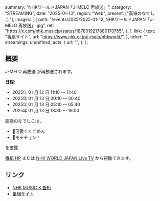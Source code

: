   summary: "NHKワールドJAPAN「J-MELO 再放送」",
  category: "STREAMING",
  date: "2025-01-13",
  region: "Web",
  present: ["高嶺のなでしこ"],
  images: [
    {
      path: "/events/2025/2025-01-12_NHKワールドJAPAN「J-MELO 再放送」.jpg",
      ref: "https://x.com/nhk_musicjp/status/1878019217880170755",
    },
  ],
  link: {
    text: "番組サイト",
    url: "https://www.nhk.or.jp/j-melo/nhkworld/",
  },
  ticket: "",
  streamings: undefined,
  acts: {
    url: "",
  },
};

## 概要

J-MELO 再放送 が再放送されます。

**日程:**

- 2025年 01 月 12 日 11:10 〜 11:40
- 2025年 01 月 13 日 00:10 〜 00:40
- 2025年 01 月 13 日 05:10 〜 05:40
- 2025年 01 月 13 日 18:30 〜 19:00

高嶺のなでしこは、

- 🎵可愛くてごめん
- 🎵モテチェン！

を披露

[番組 HP](https://www.nhk.or.jp/j-melo/nhkworld/) または [NHK WORLD JAPAN Live TV](https://www3.nhk.or.jp/nhkworld/en/live/) から視聴できます。

## リンク

- [NHK MUSIC X 告知](https://x.com/nhk_musicjp/status/1878019217880170755)
- [番組サイト](https://www.nhk.or.jp/j-melo/nhkworld/)
